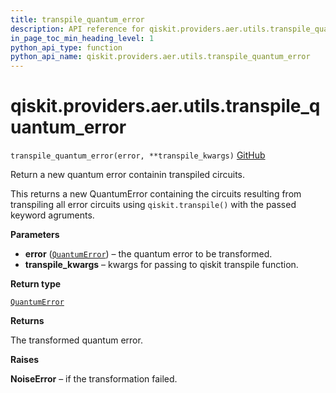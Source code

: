 ```yaml
---
title: transpile_quantum_error
description: API reference for qiskit.providers.aer.utils.transpile_quantum_error
in_page_toc_min_heading_level: 1
python_api_type: function
python_api_name: qiskit.providers.aer.utils.transpile_quantum_error
---
```


# qiskit.providers.aer.utils.transpile\_quantum\_error

<span id="qiskit.providers.aer.utils.transpile_quantum_error" />

`transpile_quantum_error(error, **transpile_kwargs)` [GitHub](https://github.com/qiskit/qiskit-aer/tree/stable/0.10/qiskit/providers/aer/utils/noise_transformation.py "view source code")

Return a new quantum error containin transpiled circuits.

This returns a new QuantumError containing the circuits resulting from transpiling all error circuits using `qiskit.transpile()` with the passed keyword agruments.

**Parameters**

*   **error** ([`QuantumError`](qiskit.providers.aer.noise.QuantumError "qiskit.providers.aer.noise.errors.quantum_error.QuantumError")) – the quantum error to be transformed.
*   **transpile\_kwargs** – kwargs for passing to qiskit transpile function.

**Return type**

[`QuantumError`](qiskit.providers.aer.noise.QuantumError "qiskit.providers.aer.noise.errors.quantum_error.QuantumError")

**Returns**

The transformed quantum error.

**Raises**

**NoiseError** – if the transformation failed.

